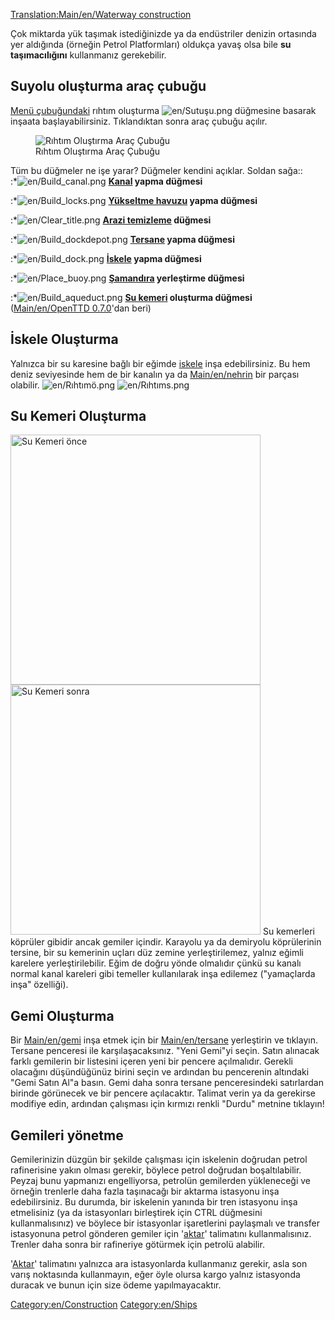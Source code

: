 [[Translation:Main/en/Waterway construction]]{{tr/İçindekiler}}

Çok miktarda yük taşımak istediğinizde ya da endüstriler denizin ortasında yer aldığında (örneğin Petrol Platformları) oldukça yavaş olsa bile '''su taşımacılığını''' kullanmanız gerekebilir.
==Suyolu oluşturma araç çubuğu==
[[Main/en/Game interface|Menü çubuğundaki]] rıhtım oluşturma [[File:en/Sutuşu.png]] düğmesine basarak inşaata başlayabilirsiniz. Tıklandıktan sonra araç çubuğu açılır.

[[File:en/Suyoluaraçç.png|center|none|frame|Rıhtım Oluştırma Araç Çubuğu]]

Tüm bu düğmeler ne işe yarar? Düğmeler kendini açıklar. Soldan sağa::<br>
:*[[File:en/Build canal.png]] '''[[Main/en/Water Transport Tiles|Kanal]] yapma düğmesi'''
:*[[File:en/Build locks.png]] '''[[Main/en/Water Transport Tiles|Yükseltme havuzu]] yapma düğmesi'''
:*[[File:en/Clear title.png]] '''[[Main/en/Landscaping|Arazi temizleme]] düğmesi'''
:*[[File:en/Build dockdepot.png]] '''[[Main/en/Depots|Tersane]] yapma düğmesi'''
:*[[File:en/Build dock.png]] '''[[Main/en/Water Transport Tiles|İskele]] yapma düğmesi'''
:*[[File:en/Place buoy.png]] '''[[Main/en/Water Transport Tiles|Şamandıra]] yerleştirme düğmesi'''
:*[[File:en/Build aqueduct.png]] '''[[Main/en/Waterway construction#Building Aqueducts|Su kemeri]] oluşturma düğmesi''' ([[Main/en/OpenTTD 0.7.0]]'dan beri)

==İskele Oluşturma==
Yalnızca bir su karesine bağlı bir eğimde [[Main/en/Water Transport Tiles|iskele]] inşa edebilirsiniz. Bu hem deniz seviyesinde hem de bir kanalın ya da [[Main/en/nehrin]] bir parçası olabilir.
[[File:en/Rıhtımö.png|left]] [[File:en/Rıhtıms.png]]

==Su Kemeri Oluşturma==
[[File:en/Skö.png|thumb|400px|Su Kemeri önce]] [[File:en/Sks.png|thumb|400px|Su Kemeri sonra]]
Su kemerleri köprüler gibidir ancak gemiler içindir. Karayolu ya da demiryolu köprülerinin tersine, bir su kemerinin uçları düz zemine yerleştirilemez, yalnız eğimli karelere yerleştirilebilir. Eğim de doğru yönde olmalıdır çünkü su kanalı normal kanal kareleri gibi temeller kullanılarak inşa edilemez ("yamaçlarda inşa" özelliği).<br style="clear:both;">

==Gemi Oluşturma==
Bir [[Main/en/gemi]] inşa etmek için bir [[Main/en/tersane]] yerleştirin ve tıklayın. Tersane penceresi ile karşılaşacaksınız. "Yeni Gemi"yi seçin. Satın alınacak farklı gemilerin bir listesini içeren yeni bir pencere açılmalıdır. Gerekli olacağını düşündüğünüz birini seçin ve ardından bu pencerenin altındaki "Gemi Satın Al"a basın. Gemi daha sonra tersane penceresindeki satırlardan birinde görünecek ve bir pencere açılacaktır. Talimat verin ya da gerekirse modifiye edin, ardından çalışması için kırmızı renkli "Durdu" metnine tıklayın!

==Gemileri yönetme==
Gemilerinizin düzgün bir şekilde çalışması için iskelenin doğrudan petrol rafinerisine yakın olması gerekir, böylece petrol doğrudan boşaltılabilir. Peyzaj bunu yapmanızı engelliyorsa, petrolün gemilerden yükleneceği ve örneğin trenlerle daha fazla taşınacağı bir aktarma istasyonu inşa edebilirsiniz. Bu durumda, bir iskelenin yanında bir tren istasyonu inşa etmelisiniz (ya da istasyonları birleştirek için CTRL düğmesini kullanmalısınız) ve böylece bir istasyonlar işaretlerini paylaşmalı ve transfer istasyonuna petrol gönderen gemiler için '[[Main/en/Orders#Transfer|aktar]]' talimatını kullanmalısınız. Trenler daha sonra bir rafineriye götürmek için petrolü alabilir.

'[[Main/en/Orders#Transfer|Aktar]]' talimatını yalnızca ara istasyonlarda kullanmanız gerekir, asla son varış noktasında kullanmayın, eğer öyle olursa kargo yalnız istasyonda duracak ve bunun için size ödeme yapılmayacaktır.
[[Category:en/Construction]]
[[Category:en/Ships]]